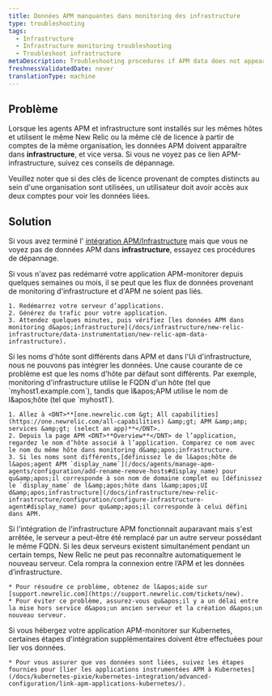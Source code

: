 ```yaml
---
title: Données APM manquantes dans monitoring des infrastructure
type: troubleshooting
tags:
  - Infrastructure
  - Infrastructure monitoring troubleshooting
  - Troubleshoot infrastructure
metaDescription: Troubleshooting procedures if APM data does not appear in your infrastructure monitoring UI in New Relic.
freshnessValidatedDate: never
translationType: machine
---
```


## Problème

Lorsque les agents APM et infrastructure sont installés sur les mêmes hôtes et utilisent le même New Relic <InlinePopover type="licenseKey" />ou la même clé de licence à partir de comptes de la même organisation, les données APM doivent apparaître dans <DNT>**infrastructure**</DNT>, et vice versa. Si vous ne voyez pas ce lien APM-infrastructure, suivez ces conseils de dépannage.

Veuillez noter que si des clés de licence provenant de comptes distincts au sein d&apos;une organisation sont utilisées, un utilisateur doit avoir accès aux deux comptes pour voir les données liées.

## Solution

Si vous avez terminé l&apos; [intégration APM/Infrastructure](/docs/infrastructure/new-relic-infrastructure/data-instrumentation/new-relic-apm-data-infrastructure) mais que vous ne voyez pas de données APM dans <DNT>**infrastructure**</DNT>, essayez ces procédures de dépannage.

<CollapserGroup>
  <Collapser id="restart-app-server" title="Redémarrez le serveur d'applications.">
    Si vous n&apos;avez pas redémarré votre application APM-monitorer depuis quelques semaines ou mois, il se peut que les flux de données provenant de monitoring d&apos;infrastructure et d&apos;APM ne soient pas liés.

    1. Redémarrez votre serveur d’applications.
    2. Générez du trafic pour votre application.
    3. Attendez quelques minutes, puis vérifiez [les données APM dans monitoring d&apos;infrastructure](/docs/infrastructure/new-relic-infrastructure/data-instrumentation/new-relic-apm-data-infrastructure).
  </Collapser>

  <Collapser id="hostnames" title="Assurez-vous que les noms d'hôte sont les mêmes dans l'UI infrastructure et APM.">
    Si les noms d&apos;hôte sont différents dans APM et dans l&apos;Ui d&apos;infrastructure, nous ne pouvons pas intégrer les données. Une cause courante de ce problème est que les noms d&apos;hôte par défaut sont différents. Par exemple, monitoring d&apos;infrastructure utilise le FQDN d&apos;un hôte (tel que `myhost1.example.com`), tandis que l&amp;apos;APM utilise le nom de l&amp;apos;hôte (tel que `myhost1`).

    1. Allez à <DNT>**[one.newrelic.com &gt; All capabilities](https://one.newrelic.com/all-capabilities) &amp;gt; APM &amp;amp; services &amp;gt; (select an app)**</DNT>.
    2. Depuis la page APM <DNT>**Overview**</DNT> de l’application, regardez le nom d’hôte associé à l’application. Comparez ce nom avec le nom du même hôte dans monitoring d&amp;apos;infrastructure.
    3. Si les noms sont différents,[définissez le de l&apos;hôte de l&apos;agent APM `display_name`](/docs/agents/manage-apm-agents/configuration/add-rename-remove-hosts#display_name) pour qu&amp;apos;il corresponde à son nom de domaine complet ou [définissez le `display_name` de l&amp;apos;hôte dans l&amp;apos;UI d&amp;apos;infrastructure](/docs/infrastructure/new-relic-infrastructure/configuration/configure-infrastructure-agent#display_name) pour qu&amp;apos;il corresponde à celui défini dans APM.
  </Collapser>

  <Collapser id="gap-fqdn-issue" title="Vérifiez les problèmes de reconnaissance du nom de domaine complet de l'hôte de remplacement.">
    Si l&apos;intégration de l&apos;infrastructure APM fonctionnait auparavant mais s&apos;est arrêtée, le serveur a peut-être été remplacé par un autre serveur possédant le même FQDN. Si les deux serveurs existent simultanément pendant un certain temps, New Relic ne peut pas reconnaître automatiquement le nouveau serveur. Cela rompra la connexion entre l’APM et les données d’infrastructure.

    * Pour résoudre ce problème, obtenez de l&apos;aide sur [support.newrelic.com](https://support.newrelic.com/tickets/new).
    * Pour éviter ce problème, assurez-vous qu&apos;il y a un délai entre la mise hors service d&apos;un ancien serveur et la création d&apos;un nouveau serveur.
  </Collapser>

  <Collapser id="gap-fqdn-issue" title="Assurez-vous que les étapes d’intégration de Kubernetes ont été terminées.">
    Si vous hébergez votre application APM-monitorer sur Kubernetes, certaines étapes d&apos;intégration supplémentaires doivent être effectuées pour lier vos données.

    * Pour vous assurer que vos données sont liées, suivez les étapes fournies pour [lier les applications instrumentées APM à Kubernetes](/docs/kubernetes-pixie/kubernetes-integration/advanced-configuration/link-apm-applications-kubernetes/).
  </Collapser>
</CollapserGroup>